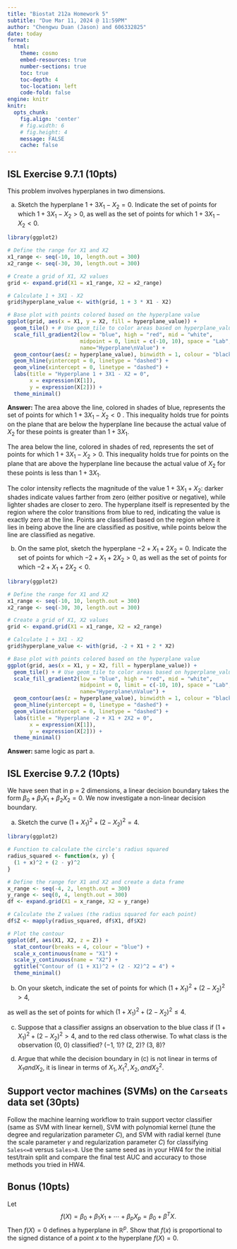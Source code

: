 ```yaml
---
title: "Biostat 212a Homework 5"
subtitle: "Due Mar 11, 2024 @ 11:59PM"
author: "Chengwu Duan (Jason) and 606332825"
date: today
format:
  html:
    theme: cosmo
    embed-resources: true
    number-sections: true
    toc: true
    toc-depth: 4
    toc-location: left
    code-fold: false
engine: knitr
knitr:
  opts_chunk: 
    fig.align: 'center'
    # fig.width: 6
    # fig.height: 4
    message: FALSE
    cache: false
---
```


## ISL Exercise 9.7.1 (10pts)

This problem involves hyperplanes in two dimensions.

(a) Sketch the hyperplane $1 + 3X_1 − X_2 = 0$. Indicate the set of
points for which $1 + 3X_1 − X_2 > 0$, as well as the set of points
for which $1 + 3X_1 − X_2 < 0$.

```r
library(ggplot2)

# Define the range for X1 and X2
x1_range <- seq(-10, 10, length.out = 300)
x2_range <- seq(-30, 30, length.out = 300)

# Create a grid of X1, X2 values
grid <- expand.grid(X1 = x1_range, X2 = x2_range)

# Calculate 1 + 3X1 - X2
grid$hyperplane_value <- with(grid, 1 + 3 * X1 - X2)

# Base plot with points colored based on the hyperplane value
ggplot(grid, aes(x = X1, y = X2, fill = hyperplane_value)) +
  geom_tile() + # Use geom_tile to color areas based on hyperplane_value
  scale_fill_gradient2(low = "blue", high = "red", mid = "white", 
                       midpoint = 0, limit = c(-10, 10), space = "Lab", 
                       name="Hyperplane\nValue") +
  geom_contour(aes(z = hyperplane_value), binwidth = 1, colour = "black") +
  geom_hline(yintercept = 0, linetype = "dashed") +
  geom_vline(xintercept = 0, linetype = "dashed") +
  labs(title = "Hyperplane 1 + 3X1 - X2 = 0",
       x = expression(X[1]),
       y = expression(X[2])) +
  theme_minimal() 
```

**Answer: **
The area above the line, colored in shades of blue, represents the set of points for which $1 + 3X_1 - X_2 < 0$ . This inequality holds true for points on the plane that are below the hyperplane line because the actual value of $X_2$ for these points is greater than $1 + 3X_1$. 

The area below the line, colored in shades of red, represents the set of points for which $1 + 3X_1 - X_2 > 0$. This inequality holds true for points on the plane that are above the hyperplane line because the actual value of $X_2$ for these points is less than $1 + 3X_1$.

The color intensity reflects the magnitude of the value $1 + 3X_1 + X_2$: darker shades indicate values farther from zero (either positive or negative), while lighter shades are closer to zero. The hyperplane itself is represented by the region where the color transitions from blue to red, indicating the value is exactly zero at the line. Points are classified based on the region where it lies in being above the line are classified as positive, while points below the line are classified as negative.

(b) On the same plot, sketch the hyperplane $−2 + X_1 + 2X_2 = 0$.
Indicate the set of points for which $−2 + X_1 + 2X_2 > 0$, as well
as the set of points for which $−2 + X_1 + 2X_2 < 0$.

```r
library(ggplot2)

# Define the range for X1 and X2
x1_range <- seq(-10, 10, length.out = 300)
x2_range <- seq(-30, 30, length.out = 300)

# Create a grid of X1, X2 values
grid <- expand.grid(X1 = x1_range, X2 = x2_range)

# Calculate 1 + 3X1 - X2
grid$hyperplane_value <- with(grid, -2 + X1 + 2 * X2)

# Base plot with points colored based on the hyperplane value
ggplot(grid, aes(x = X1, y = X2, fill = hyperplane_value)) +
  geom_tile() + # Use geom_tile to color areas based on hyperplane_value
  scale_fill_gradient2(low = "blue", high = "red", mid = "white", 
                       midpoint = 0, limit = c(-10, 10), space = "Lab", 
                       name="Hyperplane\nValue") +
  geom_contour(aes(z = hyperplane_value), binwidth = 1, colour = "black") +
  geom_hline(yintercept = 0, linetype = "dashed") +
  geom_vline(xintercept = 0, linetype = "dashed") +
  labs(title = "Hyperplane -2 + X1 + 2X2 = 0",
       x = expression(X[1]),
       y = expression(X[2])) +
  theme_minimal() 
```

**Answer: ** same logic as part a.

## ISL Exercise 9.7.2 (10pts)

We have seen that in p = 2 dimensions, a linear decision boundary
takes the form $β_0 +β_1X_1 +β_2X_2 = 0$. We now investigate a non-linear
decision boundary.

(a) Sketch the curve
$(1 + X_1)^2 + (2 − X_2)^2 = 4$.

```r
library(ggplot2)

# Function to calculate the circle's radius squared
radius_squared <- function(x, y) {
  (1 + x)^2 + (2 - y)^2
}

# Define the range for X1 and X2 and create a data frame
x_range <- seq(-4, 2, length.out = 300)
y_range <- seq(0, 4, length.out = 300)
df <- expand.grid(X1 = x_range, X2 = y_range)

# Calculate the Z values (the radius squared for each point)
df$Z <- mapply(radius_squared, df$X1, df$X2)

# Plot the contour
ggplot(df, aes(X1, X2, z = Z)) +
  stat_contour(breaks = 4, colour = "blue") +
  scale_x_continuous(name = "X1") +
  scale_y_continuous(name = "X2") +
  ggtitle("Contour of (1 + X1)^2 + (2 - X2)^2 = 4") +
  theme_minimal()
```

(b) On your sketch, indicate the set of points for which
$(1 + X_1)^2 + (2 − X_2)^2 > 4$,

as well as the set of points for which $(1 + X_1)^2 + (2 − X_2)^2 ≤ 4$.

(c) Suppose that a classifier assigns an observation to the blue class
if
$(1 + X_1)^2 + (2 − X_2)^2 > 4$,
and to the red class otherwise. To what class is the observation
(0, 0) classified? (−1, 1)? (2, 2)? (3, 8)?

(d) Argue that while the decision boundary in (c) is not linear in
terms of $X_1 and X_2$, it is linear in terms of $X_1, X_1^2 , X_2, and X_2^2$. 

## Support vector machines (SVMs) on the `Carseats` data set (30pts)

Follow the machine learning workflow to train support vector classifier (same as SVM with linear kernel), SVM with polynomial kernel (tune the degree and regularization parameter $C$), and SVM with radial kernel (tune the scale parameter $\gamma$ and regularization parameter $C$) for classifying `Sales<=8` versus `Sales>8`. Use the same seed as in your HW4 for the initial test/train split and compare the final test AUC and accuracy to those methods you tried in HW4.

## Bonus (10pts)

Let
$$
f(X) = \beta_0 + \beta_1 X_1 + \cdots + \beta_p X_p = \beta_0 + \beta^T X. 
$$
Then $f(X)=0$ defines a hyperplane in $\mathbb{R}^p$. Show that $f(x)$ is proportional to the signed distance of a point $x$ to the hyperplane $f(X) = 0$. 
